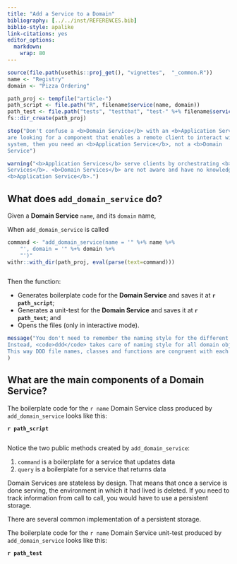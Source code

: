 ---
title: "Add a Service to a Domain"
bibliography: [../../inst/REFERENCES.bib]
biblio-style: apalike
link-citations: yes
editor_options: 
  markdown: 
    wrap: 80
---

```{r, include = FALSE}
source(file.path(usethis::proj_get(), "vignettes",  "_common.R"))
name <- "Registry"
domain <- "Pizza Ordering"

path_proj <- tempfile("article-")
path_script <- file.path("R", filename$service(name, domain))
path_test <- file.path("tests", "testthat", "test-" %+% filename$service(name, domain))
fs::dir_create(path_proj)
```

```{r, error=TRUE}
stop("Don't confuse a <b>Domain Service</b> with an <b>Application Service</b>. If you
are looking for a component that enables a remote client to interact with your
system, then you need an <b>Application Service</b>, not a <b>Domain
Service")
```

```{r, warning=TRUE}
warning("<b>Application Services</b> serve clients by orchestrating <b>Domain
Services</b>. <b>Domain Services</b> are not aware and have no knowledge of any
<b>Application Service</b>.")
```

## What does `add_domain_service` do?

Given a **Domain Service** `name`, and its `domain` name,

When `add_domain_service` is called

```{r, eval = TRUE, echo = FALSE}
command <- "add_domain_service(name = '" %+% name %+% 
    "', domain = '" %+% domain %+% 
    "')"
withr::with_dir(path_proj, eval(parse(text=command)))
```

```{r, code = command, eval = FALSE, echo = TRUE}
```

Then the function:

-   Generates boilerplate code for the **Domain Service** and saves it at
    **`r path_script`**;
-   Generates a unit-test for the **Domain Service** and saves it at
    **`r path_test`**; and
-   Opens the files (only in interactive mode).

```{r, message=TRUE}
message("You don't need to remember the naming style for the different DDD components.
Instead, <code>ddd</code> takes care of naming style for all domain objects.
This way DDD file names, classes and functions are congruent with each other."
)
```

## What are the main components of a **Domain Service**?

The boilerplate code for the `r name` Domain Service class produced by
`add_domain_service` looks like this:

**`r path_script`**

```{r code = readLines(file.path(path_proj, path_script)), eval = FALSE, echo = TRUE}
```

Notice the two public methods created by `add_domain_service`:

1. `command` is a boilerplate for a service that updates data
2. `query` is a boilerplate for a service that returns data

Domain Services are stateless by design. That means that once a service is done
serving, the environment in which it had lived is deleted. If you need to track
information from call to call, you would have to use a persistent storage. 

There are several common implementation of a persistent storage.



The boilerplate code for the `r name` Domain Service unit-test produced by
`add_domain_service` looks like this:

**`r path_test`**

```{r code = readLines(file.path(path_proj, path_test)), eval = FALSE, echo = TRUE}
```


<!-- One persistent storage solution is establishing a database connection with -->
<!-- `DBI::dbConnect` and using it to read and write data in and from the database. -->


<!-- Given a database connection named `con` -->

<!-- ``` -->
<!-- con <- DBIdbConnect(RSQLite::SQLite(), dbname = ":memory:") -->
<!-- ``` -->

<!-- When `DomainService$command is called -->

<!-- Then `command` writes data to the database using -->

<!-- ``` -->
<!-- dbWriteTable(con, "mtcars", mtcars) -->
<!-- ``` -->



